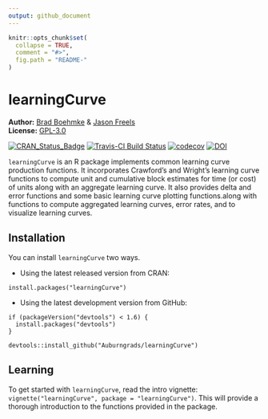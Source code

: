 ```yaml
---
output: github_document
---
```


<!-- README.md is generated from README.Rmd. Please edit that file -->

```r
knitr::opts_chunk$set(
  collapse = TRUE,
  comment = "#>",
  fig.path = "README-"
)
```

# learningCurve

**Author:** [Brad Boehmke](http://bradleyboehmke.github.io/) & [Jason Freels](https://github.com/Auburngrads)<br/>
**License:** [GPL-3.0](https://opensource.org/licenses/GPL-3.0)


[![CRAN_Status_Badge](http://www.r-pkg.org/badges/version/learningCurve)](https://cran.r-project.org/package=learningCurve)
[![Travis-CI Build Status](https://travis-ci.org/AFIT-R/learningCurve.svg?branch=master)](https://travis-ci.org/AFIT-R/learningCurve)
[![codecov](https://codecov.io/gh/bradleyboehmke/learningCurve/branch/master/graph/badge.svg)](https://codecov.io/gh/bradleyboehmke/learningCurve)
[![DOI](https://zenodo.org/badge/60852792.svg)](https://zenodo.org/badge/latestdoi/60852792)



`learningCurve` is an R package implements common learning curve production functions. It incorporates Crawford's and Wright's learning curve functions to compute unit and cumulative block estimates for time (or cost) of units along with an aggregate learning curve. It also provides delta and error functions and some basic learning curve plotting functions.along with functions to compute aggregated learning curves, error rates, and to visualize learning curves.


## Installation

You can install `learningCurve` two ways.

- Using the latest released version from CRAN:

```
install.packages("learningCurve")
```

- Using the latest development version from GitHub:

```
if (packageVersion("devtools") < 1.6) {
  install.packages("devtools")
}

devtools::install_github("Auburngrads/learningCurve")
```

## Learning

To get started with `learningCurve`, read the intro vignette: `vignette("learningCurve", package = "learningCurve")`.  This will provide a thorough introduction to the functions provided in the package.

